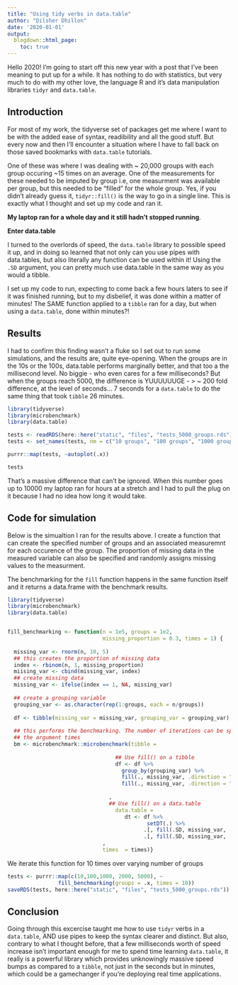 ```yaml
---
title: "Using tidy verbs in data.table"
author: "Dilsher Dhillon"
date: '2020-01-01'
output:
  blogdown::html_page:
    toc: true     
---
```


Hello 2020!  I'm going to start off this new year with a post that I've been meaning to put up for a while.  It has nothing to do with statistics, but very much to do with my other love, the language R and it's data manipulation libraries `tidyr` and `data.table`.   


## Introduction  

For most of my work, the tidyverse set of packages get me where I want to be with the added ease of syntax, readibility and all the good stuff.  But every now and then I'll encounter a situation where I have to fall back on those saved bookmarks with `data.table` tutorials.   

One of these was where I was dealing with ~ 20,000 groups with each group occuring ~15 times on an average. One of the measurements for these needed to be imputed by group i.e, one measurment was available per group, but this needed to be "filled" for the whole group.   Yes, if you didn't already guess it, `tidyr::fill()` is the way to go in a single line.   This is exactly what I thought and set up my code and ran it.  

**My laptop ran for a whole day and it still hadn't stopped running**.  

**Enter data.table**        

I turned to the overlords of speed, the `data.table` library to possible speed it up, and in doing so learned that not only can you use pipes with data.tables, but also literally any function can be used within it!   Using the `.SD` argument, you can pretty much use data.table in the same way as you would a tibble.   


I set up my code to run, expecting to come back a few hours laters to see if it was finished running, but to my disbelief, it was done within a matter of minutes! The SAME function applied to a `tibble` ran for a day, but when using a `data.table`, done within minutes?!   


## Results  


I had to confirm this finding wasn't a fluke so I set out to run some simulations, and the results are, quite eye-opening. When the groups are in the 10s or the 100s, data.table performs marginally better, and that too a the millisecond level. No biggie - who even cares for a few milliseconds?  But when the groups reach 5000, the difference is YUUUUUUGE - > ~ 200 fold difference, at the level of seconds...   7 seconds for a `data.table` to do the same thing that took `tibble` 26 minutes. 

```r
library(tidyverse)  
library(microbenchmark)  
library(data.table)  
```


```r
tests <- readRDS(here::here("static", "files", "tests_5000_groups.rds"))   
tests <- set_names(tests, nm = c("10 groups", "100 groups", "1000 groups", "2000 groups", "5000 groups"))

purrr::map(tests, ~autoplot(.x))  

tests
```



That's a massive difference that can't be ignored. When this number goes up to 10000 my laptop ran for hours at a stretch and I had to pull the plug on it because I had no idea how long it would take.   

## Code for simulation       

Below is the simualtion I ran for the results above.  I create a function that can create the specified number of groups and an associated measuremnt for each occurence of the group.  The proportion of missing data in the measured variable can also be specified and randomly assigns missing values to the measurment.  

The benchmarking for the `fill` function happens in the same function itself and it returns a data.frame with the benchmark results.  

```r
library(tidyverse)  
library(microbenchmark)  
library(data.table)  


fill_benchmarking <- function(n = 1e5, groups = 1e2, 
                              missing_proportion = 0.3, times = 1) {
   
  missing_var <- rnorm(n, 10, 5)  
  ## this creates the proportion of missing data  
  index <- rbinom(n, 1, missing_proportion)  
  miising_var <- cbind(missing_var, index)
  ## create missing data  
  missing_var <- ifelse(index == 1, NA, missing_var)  
 
  ## create a grouping variable  
  grouping_var <- as.character(rep(1:groups, each = n/groups))
 
  df <- tibble(missing_var = missing_var, grouping_var = grouping_var)  
 
  ## this performs the benchmarking. The number of iterations can be specified by 
  ## the argument times   
  bm <- microbenchmark::microbenchmark(tibble =
                               
                                  ## Use fill() on a tibble         
                                  df <- df %>%
                                    group_by(grouping_var) %>%
                                    fill(., missing_var, .direction = "up") %>%
                                    fill(., missing_var, .direction = "down")
                                   
                                ,
                                ## Use fill() on a data.table   
                                  data.table =
                                     dt <- df %>%
                                            setDT(.) %>%
                                           .[, fill(.SD, missing_var, .direction = "up"), by = "grouping_var"] %>%
                                           .[, fill(.SD, missing_var, .direction = "down"), by = "grouping_var"]
                              ,
                              times  = times)}

```

We iterate this function for 10 times over varying number of groups   

```r
tests <- purrr::map(c(10,100,1000, 2000, 5000), ~
                fill_benchmarking(groups = .x, times = 10))   
saveRDS(tests, here::here("static", "files", "tests_5000_groups.rds"))  
```



## Conclusion  

Going through this excercise taught me how to use `tidyr` verbs in a `data.table`, AND use pipes to keep the syntax clearer and distinct.  But also, contrary to what I thought before, that a few milliseconds worth of speed increase isn't important enough for me to spend time learning `data.table`, it really is a powerful library which provides unknowingly massive speed bumps as compared to a `tibble`, not just in the seconds but in minutes, which could be a gamechanger if you're deploying real time applications.    







